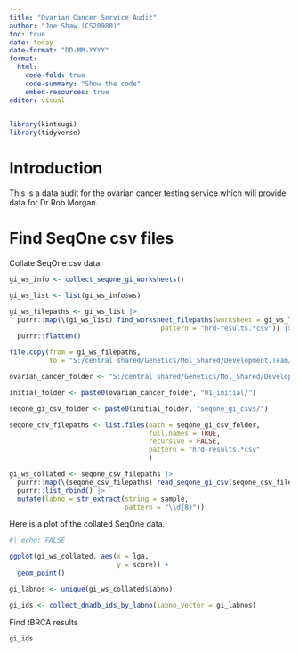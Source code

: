 ```yaml
---
title: "Ovarian Cancer Service Audit"
author: "Joe Shaw (CS20980)"
toc: true
date: today
date-format: "DD-MM-YYYY"
format:
  html:
    code-fold: true
    code-summary: "Show the code"
    embed-resources: true
editor: visual
---
```


```r
library(kintsugi)
library(tidyverse)
```

# Introduction

This is a data audit for the ovarian cancer testing service which will provide data for Dr Rob Morgan.

# Find SeqOne csv files

Collate SeqOne csv data

```r

gi_ws_info <- collect_seqone_gi_worksheets()

gi_ws_list <- list(gi_ws_info$ws)

gi_ws_filepaths <- gi_ws_list |> 
  purrr::map(\(gi_ws_list) find_worksheet_filepaths(worksheet = gi_ws_list,
                                      pattern = "hrd-results.*csv")) |> 
  purrr::flatten()

file.copy(from = gi_ws_filepaths,
          to = "S:/central shared/Genetics/Mol_Shared/Development.Team/kintsugi_ovarian_cancer/01_initial/seqone_gi_csvs/")

ovarian_cancer_folder <- "S:/central shared/Genetics/Mol_Shared/Development.Team/kintsugi_ovarian_cancer/"

initial_folder <- paste0(ovarian_cancer_folder, "01_initial/")

seqone_gi_csv_folder <- paste0(initial_folder, "seqone_gi_csvs/")

seqone_csv_filepaths <- list.files(path = seqone_gi_csv_folder,
                                   full.names = TRUE,
                                   recursive = FALSE,
                                   pattern = "hrd-results.*csv"
                                   )

gi_ws_collated <- seqone_csv_filepaths |> 
  purrr::map(\(seqone_csv_filepaths) read_seqone_gi_csv(seqone_csv_filepaths)) |> 
  purrr::list_rbind() |> 
  mutate(labno = str_extract(string = sample,
                             pattern = "\\d{8}"))

```

Here is a plot of the collated SeqOne data.

```r
#| echo: FALSE

ggplot(gi_ws_collated, aes(x = lga,
                           y = score)) +
  geom_point()

```

```r

gi_labnos <- unique(gi_ws_collated$labno)

gi_ids <- collect_dnadb_ids_by_labno(labno_vector = gi_labnos)

```

Find tBRCA results

```r

gi_ids




```


